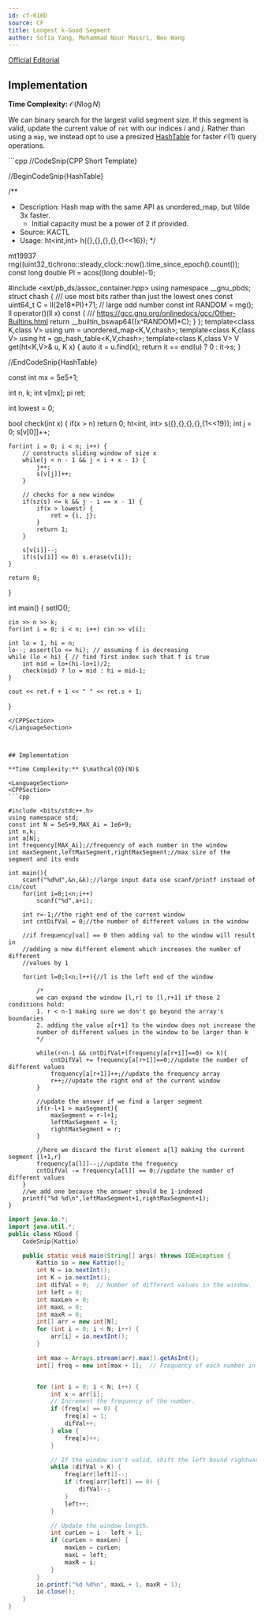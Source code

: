 ```yaml
---
id: cf-616D
source: CF
title: Longest k-Good Segment
author: Sofia Yang, Mohammad Nour Massri, Neo Wang
---
```


[Official Editorial](https://codeforces.com/blog/entry/22712)

## Implementation

**Time Complexity:** $\mathcal{O}(N \log N)$

We can binary search for the largest valid segment size. If this segment is
valid, update the current value of $\texttt{ret}$ with our indices $i$ and $j$.
Rather than using a `map`, we instead opt to use a presized
[HashTable](https://usaco.guide/gold/faster-hashmap) for faster $\mathcal{O}(1)$
query operations.

<LanguageSection>
<CPPSection>
```cpp
//CodeSnip{CPP Short Template}

//BeginCodeSnip{HashTable}

/**
 * Description: Hash map with the same API as unordered\_map, but \tilde 3x faster.
	 * Initial capacity must be a power of 2 if provided.
 * Source: KACTL
 * Usage: ht<int,int> h({},{},{},{},{1<<16});
 */

mt19937 rng((uint32_t)chrono::steady_clock::now().time_since_epoch().count()); 
const long double PI = acos((long double)-1);

#include <ext/pb_ds/assoc_container.hpp>
using namespace __gnu_pbds;
struct chash { /// use most bits rather than just the lowest ones
	const uint64_t C = ll(2e18*PI)+71; // large odd number
	const int RANDOM = rng();
	ll operator()(ll x) const { /// https://gcc.gnu.org/onlinedocs/gcc/Other-Builtins.html
		return __builtin_bswap64((x^RANDOM)*C); }
};
template<class K,class V> using um = unordered_map<K,V,chash>;
template<class K,class V> using ht = gp_hash_table<K,V,chash>;
template<class K,class V> V get(ht<K,V>& u, K x) {
	auto it = u.find(x); return it == end(u) ? 0 : it->s; }

//EndCodeSnip{HashTable}

const int mx = 5e5+1;

int n, k; int v[mx]; pi ret;

int lowest = 0;

bool check(int x) { 
	if(x > n) return 0;
	ht<int, int> s({},{},{},{},{1<<19});
	int j = 0;
	s[v[0]]++;

	for(int i = 0; i < n; i++) {
		// constructs sliding window of size x
		while(j < n - 1 && j < i + x - 1) {
			j++;
			s[v[j]]++;
		}

		// checks for a new window
		if(sz(s) <= k && j - i == x - 1) {
			if(x > lowest) {
				ret = {i, j};
			}
			return 1;
		}

		s[v[i]]--;
		if(s[v[i]] <= 0) s.erase(v[i]);
	}

	return 0;
}

int main() { setIO();

	cin >> n >> k;
	for(int i = 0; i < n; i++) cin >> v[i];

	int lo = 1, hi = n;
	lo--; assert(lo <= hi); // assuming f is decreasing
	while (lo < hi) { // find first index such that f is true
		int mid = lo+(hi-lo+1)/2;
		check(mid) ? lo = mid : hi = mid-1;
	}

	cout << ret.f + 1 << " " << ret.s + 1;
}

```
</CPPSection>
</LanguageSection>



## Implementation

**Time Complexity:** $\mathcal{O}(N)$

<LanguageSection>
<CPPSection>
```cpp

#include <bits/stdc++.h>
using namespace std;
const int N = 5e5+9,MAX_Ai = 1e6+9;
int n,k;
int a[N];
int frequency[MAX_Ai];//frequency of each number in the window
int maxSegment,leftMaxSegment,rightMaxSegment;//max size of the segment and its ends

int main(){
	scanf("%d%d",&n,&k);//large input data use scanf/printf instead of cin/cout
	for(int i=0;i<n;i++)
		scanf("%d",a+i);

	int r=-1;//the right end of the current window
	int cntDifVal = 0;//the number of different values in the window

	//if frequency[val] == 0 then adding val to the window will result in
	//adding a new different element which increases the number of different
	//values by 1

	for(int l=0;l<n;l++){//l is the left end of the window

		/*
		we can expand the window [l,r] to [l,r+1] if these 2 conditions hold:
		1. r < n-1 making sure we don't go beyond the array's boundaries
		2. adding the value a[r+1] to the window does not increase the
		number of different values in the window to be larger than k
		*/

		while(r<n-1 && cntDifVal+(frequency[a[r+1]]==0) <= k){
			cntDifVal += frequency[a[r+1]]==0;//update the number of different values
			frequency[a[r+1]]++;//update the frequency array
			r++;//update the right end of the current window
		}

		//update the answer if we find a larger segment
		if(r-l+1 > maxSegment){
			maxSegment = r-l+1;
			leftMaxSegment = l;
			rightMaxSegment = r;
		}

		//here we discard the first element a[l] making the current segment [l+1,r]
		frequency[a[l]]--;//update the frequency
		cntDifVal -= frequency[a[l]] == 0;//update the number of different values
	}
	//we add one because the answer should be 1-indexed
	printf("%d %d\n",leftMaxSegment+1,rightMaxSegment+1);
}

````

</CPPSection>
<JavaSection>

```java
import java.io.*;
import java.util.*;
public class KGood {
	CodeSnip{Kattio}

	public static void main(String[] args) throws IOException {
		Kattio io = new Kattio();
		int N = io.nextInt();
		int K = io.nextInt();
		int difVal = 0;  // Number of different values in the window.
		int left = 0;
		int maxLen = 0;
		int maxL = 0;
		int maxR = 0;
		int[] arr = new int[N];
		for (int i = 0; i < N; i++) {
			arr[i] = io.nextInt();
		}

		int max = Arrays.stream(arr).max().getAsInt();
		int[] freq = new int[max + 1];  // Frequency of each number in the window.


		for (int i = 0; i < N; i++) {
			int x = arr[i];
			// Increment the frequency of the number.
			if (freq[x] == 0) {
				freq[x] = 1;
				difVal++;
			} else {
				freq[x]++;
			}

			// If the window isn't valid, shift the left bound rightwards.
			while (difVal > K) {
				freq[arr[left]]--;
				if (freq[arr[left]] == 0) {
					difVal--;
				}
				left++;
			}

			// Update the window length.
			int curLen = i - left + 1;
			if (curLen > maxLen) {
				maxLen = curLen;
				maxL = left;
				maxR = i;
			}
		}
		io.printf("%d %d%n", maxL + 1, maxR + 1);
		io.close();
	}
}

```

</JavaSection>

</LanguageSection>
